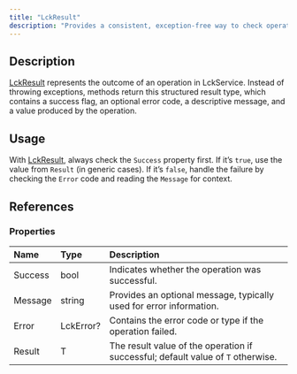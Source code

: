 ```yaml
---
title: "LckResult"
description: "Provides a consistent, exception-free way to check operation success, retrieve results, and handle errors in LCK."
---
```


## Description

[LckResult](/api-reference/lckresult) represents the outcome of an operation in LckService. Instead of throwing exceptions, methods return this structured result type, which contains a success flag, an optional error code, a descriptive message, and a value produced by the operation.

## Usage

With [LckResult](/api-reference/lckresult), always check the `Success` property first. If it’s `true`, use the value from `Result` (in generic cases). If it’s `false`, handle the failure by checking the `Error` code and reading the `Message` for context.

## References

### Properties

| Name    | Type      | Description                                                                      |
| :------ | :-------- | :------------------------------------------------------------------------------- |
| Success | bool      | Indicates whether the operation was successful.                                  |
| Message | string    | Provides an optional message, typically used for error information.              |
| Error   | LckError? | Contains the error code or type if the operation failed.                         |
| Result  | T         | The result value of the operation if successful; default value of `T` otherwise. |